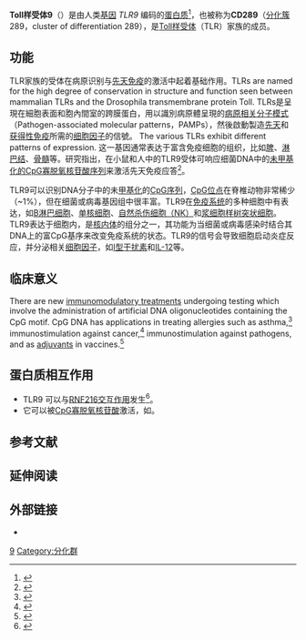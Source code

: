{{PBB|geneid=54106}}
'''Toll样受体9'''（{{lang-en|Toll-like receptor 9}}）是由人类[[基因|基因]] ''TLR9'' 编码的[[蛋白质|蛋白质]]<ref name="pmid11022119">{{cite journal | author = Du X, Poltorak A, Wei Y, Beutler B | title = Three novel mammalian toll-like receptors: gene structure, expression, and evolution | journal = Eur Cytokine Netw | volume = 11 | issue = 3 | pages = 362–71 |date=Dec 2000 | pmid = 11022119 | pmc =  | doi =  }}</ref>，也被称为'''CD289'''（[[分化簇|分化簇]]289，cluster of differentiation 289），是[[Toll样受体|Toll样受体]]（TLR）家族的成员。

==功能 ==

TLR家族的受体在病原识别与[[先天免疫系統|先天免疫]]的激活中起着基础作用。TLRs are named for the high degree of conservation in structure and function seen between mammalian TLRs and the Drosophila transmembrane protein Toll. TLRs是呈現在細胞表面和胞內間室的跨膜蛋白，用以識別病原體呈現的[[病原相关分子模式|病原相关分子模式]]（Pathogen-associated molecular patterns，PAMPs），然後啟動製造[[先天性免疫|先天]]和[[后天免疫系统|获得性免疫]]所需的[[细胞因子|细胞因子]]的信號。 The various TLRs exhibit different patterns of expression. 这一基因通常表达于富含免疫细胞的组织，比如[[脾|脾]]、[[淋巴结|淋巴结]]、[[骨髓|骨髓]]等。研究指出，在小鼠和人中的TLR9受体可响应细菌DNA中的[[CpG寡脱氧核苷酸|未甲基化的CpG寡脱氧核苷酸序列]]来激活先天免疫应答<ref>{{cite web | title = Entrez Gene: TLR9 toll-like receptor 9| url = http://www.ncbi.nlm.nih.gov/sites/entrez?Db=gene&Cmd=ShowDetailView&TermToSearch=54106| accessdate = }}</ref>。

TLR9可以识别DNA分子中的未[[甲基化|甲基化]]的[[CpG寡脱氧核苷酸|CpG序列]]，[[CpG位点|CpG位点]]在脊椎动物非常稀少（~1%），但在细菌或病毒基因组中很丰富。TLR9在[[免疫系统|免疫系统]]的多种细胞中有表达，如[[B细胞|B淋巴细胞]]、[[单核细胞|单核细胞]]、[[自然杀伤细胞|自然杀伤细胞（NK）]]和[[浆细胞样树突状细胞|浆细胞样树突状细胞]]。TLR9表达于细胞内，是[[核内体|核内体]]的组分之一，其功能为当细菌或病毒感染时结合其DNA上的富CpG基序来改变免疫系统的状态。TLR9的信号会导致细胞启动炎症反应，并分泌相关[[细胞因子|细胞因子]]，如[[I型干扰素|I型干扰素]]和[[白细胞介素-12|IL-12]]等。

==临床意义==

There are new [[Immunotherapy|immunomodulatory treatment]]s undergoing testing which involve the administration of artificial DNA oligonucleotides containing the CpG motif. CpG DNA has applications in treating allergies such as asthma,<ref name="pmid17607014">{{cite journal | author = Kline JN | title = Eat dirt: CpG DNA and immunomodulation of asthma | journal = Proc Am Thorac Soc | volume = 4 | issue = 3 | pages = 283–8 |date=July 2007 | pmid = 17607014 | pmc = 2647631 | doi = 10.1513/pats.200701-019AW | url = | issn = }}</ref> immunostimulation against cancer,<ref name="Thompson_2004">{{cite journal | author = Thompson JA, Kuzel T, Bukowski R, Masciari F, Schmalbach T | title = Phase Ib trial of a targeted TLR9 CpG immunomodulator (CPG 7909) in advanced renal cell carcinoma (RCC) | journal = Journal of Clinical Oncology, 2004 ASCO Annual Meeting Proceedings (Post-Meeting Edition) | date = July 2004 | volume = 22 | issue = 14S | url = http://www.asco.org/ASCOv2/Meetings/Abstracts?&vmview=abst_detail_view&confID=26&abstractID=2313 | access-date = 2016-01-14 | archive-url = https://web.archive.org/web/20120308091657/http://www.asco.org/ASCOv2/Meetings/Abstracts?&vmview=abst_detail_view&confID=26&abstractID=2313 | archive-date = 2012-03-08 | dead-url = yes }}</ref>  immunostimulation against pathogens, and as [[adjuvants|adjuvants]] in vaccines.<ref name="pmid16818369">{{cite journal | author = Klinman DM | title = Adjuvant activity of CpG oligodeoxynucleotides | journal = Int. Rev. Immunol. | volume = 25 | issue = 3-4 | pages = 135–54 | year = 2006 | pmid = 16818369 | doi = 10.1080/08830180600743057 | url = | issn = }}</ref>

==蛋白质相互作用==

* TLR9 可以与[[RNF216|RNF216]][[蛋白質交互作用|交互作用]]发生<ref name="pmid15107846">{{cite journal | author = Chuang TH, Ulevitch RJ | title = Triad3A, an E3 ubiquitin-protein ligase regulating Toll-like receptors | journal = Nat. Immunol. | volume = 5 | issue = 5 | pages = 495–502 |date=May 2004 | pmid = 15107846 | doi = 10.1038/ni1066 | url = | issn = }}</ref>。
* 它可以被[[CpG寡脱氧核苷酸|CpG寡脱氧核苷酸]]激活，如{{le|阿托莫德|Agatolimod}}。

==参考文献==
{{reflist}}

==延伸阅读==
{{refbegin | 2}}
{{PBB_Further_reading 
| citations = 
*{{cite journal  | author=Lien E, Ingalls RR |title=Toll-like receptors. |journal=Crit. Care Med. |volume=30 |issue= 1 Suppl |pages= S1–11 |year= 2002 |pmid= 11782555 |doi=10.1097/00003246-200201001-00001  }}
*{{cite journal  | author=Kaisho T, Akira S |title=Toll-like receptors as adjuvant receptors. |journal=Biochim. Biophys. Acta |volume=1589 |issue= 1 |pages= 1–13 |year= 2002 |pmid= 11909637 |doi=10.1016/S0167-4889(01)00182-3  }}
}}
{{refend}}

==外部链接==
* {{MeshName|TLR9+protein,+human}}
<!-- The PBB_Controls template provides controls for Protein Box Bot, please see Template:PBB_Controls for details. -->
{{PBB_Controls
| update_page = yes 
| require_manual_inspection = no 
| update_protein_box = yes
| update_summary = no
| update_citations = yes
}}

{{NLM content}}
{{Clusters of differentiation}}
{{TLR signaling pathway}}

{{DEFAULTSORT:Tlr 9}}
[[Category:Toll样受体|9]]
[[Category:分化群|Category:分化群]]